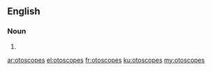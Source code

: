 ==English==

===Noun===
{{head|en|noun plural form}}

# {{plural of|otoscope|lang=en}}

[[ar:otoscopes]]
[[el:otoscopes]]
[[fr:otoscopes]]
[[ku:otoscopes]]
[[my:otoscopes]]